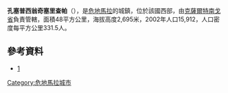{{coord|14|51|N|91|37|W|display=title|region:GT_type:city_source:GNS-enwiki}}

'''孔塞普西翁奇塞里查帕'''（{{lang-es|Concepción Chiquirichapa}}），是[[危地馬拉|危地馬拉]]的城鎮，位於該國西部，由[[克薩爾特南戈省|克薩爾特南戈省]]負責管轄，面積48平方公里，海拔高度2,695米，2002年人口15,912，人口密度每平方公里331.5人。

==參考資料==
*[http://www.miconcenet.com/] {{Wayback|url=http://www.miconcenet.com/ |date=20180908121528 }}

{{Guatemala-geo-stub}}
[[Category:危地馬拉城市|Category:危地馬拉城市]]